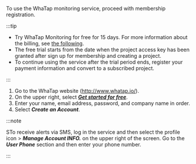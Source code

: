 To use the WhaTap monitoring service, proceed with membership registration.

:::tip

-   Try WhaTap Monitoring for free for 15 days. For more information about the billing, see [the following](billing). 
-   The free trial starts from the date when the project access key has been granted after sign up for membership and creating a project.
-   To continue using the service after the trial period ends, register your payment information and convert to a subscribed project.

:::

1.  Go to the WhaTap website (http://www.whatap.io/).
2.  On the upper right, select **_[Get started for free](https://www.whatap.io/ko/signup/)_**.
3.  Enter your name, email address, password, and company name in order.
4.  Select **_Create an Account_**.

:::note

STo receive alerts via SMS, log in the service and then select the profile icon > **_Manage Account INFO._** on the upper right of the screen. Go to the **_User Phone_** section and then enter your phone number.

:::
